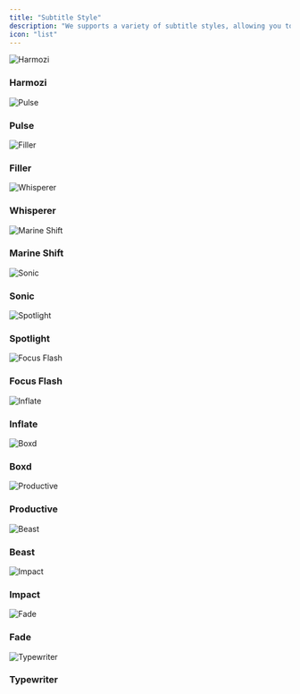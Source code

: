 ```yaml
---
title: "Subtitle Style"
description: "We supports a variety of subtitle styles, allowing you to customize the appearance of subtitles in your videos. This flexibility enables you to create subtitles that match your video's aesthetic or align with specific themes."
icon: "list"
---
```


<div
  style={{
    display: "flex",
    flexWrap: "wrap",
    gap: "12px",
  }}
>
  <div style={{ textAlign: "center" }}>
    <img
      src="https://d4up8b6dpeb61.cloudfront.net/gifs/harmozi.gif"
      alt="Harmozi"
      style={{
        width: "100%",
        maxWidth: "170px",
        borderRadius: "12px",
        margin: "0",
        padding: "0",
      }}
    />
    <h3 style={{ marginTop: "5px", paddingTop: "0" }}>Harmozi</h3>
  </div>
  <div style={{ textAlign: "center" }}>
    <img
      src="https://d4up8b6dpeb61.cloudfront.net/gifs/pulse.gif"
      alt="Pulse"
      style={{
        width: "100%",
        maxWidth: "170px",
        borderRadius: "12px",
        margin: "0",
        padding: "0",
      }}
    />
    <h3 style={{ marginTop: "5px", paddingTop: "0" }}>Pulse</h3>
  </div>
  <div style={{ textAlign: "center" }}>
    <img
      src="https://d4up8b6dpeb61.cloudfront.net/gifs/filler.gif"
      alt="Filler"
      style={{
        width: "100%",
        maxWidth: "170px",
        borderRadius: "12px",
        margin: "0",
        padding: "0",
      }}
    />
    <h3 style={{ marginTop: "5px", paddingTop: "0" }}>Filler</h3>
  </div>
  <div style={{ textAlign: "center" }}>
    <img
      src="https://d4up8b6dpeb61.cloudfront.net/gifs/whisperer.gif"
      alt="Whisperer"
      style={{
        width: "100%",
        maxWidth: "170px",
        borderRadius: "12px",
        margin: "0",
        padding: "0",
      }}
    />
    <h3 style={{ marginTop: "5px", paddingTop: "0" }}>Whisperer</h3>
  </div>
  <div style={{ textAlign: "center" }}>
    <img
      src="https://d4up8b6dpeb61.cloudfront.net/gifs/marineShift.gif"
      alt="Marine Shift"
      style={{
        width: "100%",
        maxWidth: "170px",
        borderRadius: "12px",
        margin: "0",
        padding: "0",
      }}
    />
    <h3 style={{ marginTop: "5px", paddingTop: "0" }}>Marine Shift</h3>
  </div>
  <div style={{ textAlign: "center" }}>
    <img
      src="https://d4up8b6dpeb61.cloudfront.net/gifs/sonic.gif"
      alt="Sonic"
      style={{
        width: "100%",
        maxWidth: "170px",
        borderRadius: "12px",
        margin: "0",
        padding: "0",
      }}
    />
    <h3 style={{ marginTop: "5px", paddingTop: "0" }}>Sonic</h3>
  </div>
  <div style={{ textAlign: "center" }}>
    <img
      src="https://d4up8b6dpeb61.cloudfront.net/gifs/spotlight.gif"
      alt="Spotlight"
      style={{
        width: "100%",
        maxWidth: "170px",
        borderRadius: "12px",
        margin: "0",
        padding: "0",
      }}
    />
    <h3 style={{ marginTop: "5px", paddingTop: "0" }}>Spotlight</h3>
  </div>
  <div style={{ textAlign: "center" }}>
    <img
      src="https://d4up8b6dpeb61.cloudfront.net/gifs/focusFlash.gif"
      alt="Focus Flash"
      style={{
        width: "100%",
        maxWidth: "170px",
        borderRadius: "12px",
        margin: "0",
        padding: "0",
      }}
    />
    <h3 style={{ marginTop: "5px", paddingTop: "0" }}>Focus Flash</h3>
  </div>
  <div style={{ textAlign: "center" }}>
    <img
      src="https://d4up8b6dpeb61.cloudfront.net/gifs/inflate.gif"
      alt="Inflate"
      style={{
        width: "100%",
        maxWidth: "170px",
        borderRadius: "12px",
        margin: "0",
        padding: "0",
      }}
    />
    <h3 style={{ marginTop: "5px", paddingTop: "0" }}>Inflate</h3>
  </div>
  <div style={{ textAlign: "center" }}>
    <img
      src="https://d4up8b6dpeb61.cloudfront.net/gifs/boxd.gif"
      alt="Boxd"
      style={{
        width: "100%",
        maxWidth: "170px",
        borderRadius: "12px",
        margin: "0",
        padding: "0",
      }}
    />
    <h3 style={{ marginTop: "5px", paddingTop: "0" }}>Boxd</h3>
  </div>
  <div style={{ textAlign: "center" }}>
    <img
      src="https://d4up8b6dpeb61.cloudfront.net/gifs/productive.gif"
      alt="Productive"
      style={{
        width: "100%",
        maxWidth: "170px",
        borderRadius: "12px",
        margin: "0",
        padding: "0",
      }}
    />
    <h3 style={{ marginTop: "5px", paddingTop: "0" }}>Productive</h3>
  </div>
  <div style={{ textAlign: "center" }}>
    <img
      src="https://d4up8b6dpeb61.cloudfront.net/gifs/beast.gif"
      alt="Beast"
      style={{
        width: "100%",
        maxWidth: "170px",
        borderRadius: "12px",
        margin: "0",
        padding: "0",
      }}
    />
    <h3 style={{ marginTop: "5px", paddingTop: "0" }}>Beast</h3>
  </div>
  <div style={{ textAlign: "center" }}>
    <img
      src="https://d4up8b6dpeb61.cloudfront.net/gifs/impact.gif"
      alt="Impact"
      style={{
        width: "100%",
        maxWidth: "170px",
        borderRadius: "12px",
        margin: "0",
        padding: "0",
      }}
    />
    <h3 style={{ marginTop: "5px", paddingTop: "0" }}>Impact</h3>
  </div>
  <div style={{ textAlign: "center" }}>
    <img
      src="https://d4up8b6dpeb61.cloudfront.net/gifs/fade.gif"
      alt="Fade"
      style={{
        width: "100%",
        maxWidth: "170px",
        borderRadius: "12px",
        margin: "0",
        padding: "0",
      }}
    />
    <h3 style={{ marginTop: "5px", paddingTop: "0" }}>Fade</h3>
  </div>
  <div style={{ textAlign: "center" }}>
    <img
      src="https://d4up8b6dpeb61.cloudfront.net/gifs/typewriter.gif"
      alt="Typewriter"
      style={{
        width: "100%",
        maxWidth: "170px",
        borderRadius: "12px",
        margin: "0",
        padding: "0",
      }}
    />
    <h3 style={{ marginTop: "5px", paddingTop: "0" }}>Typewriter</h3>
  </div>
</div>
